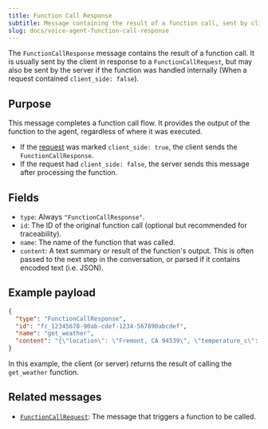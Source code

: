 ```yaml
---
title: Function Call Response
subtitle: Message containing the result of a function call, sent by client or server
slug: docs/voice-agent-function-call-response
---
```


<Markdown src="../snippets/voice-agent.mdx" />

The `FunctionCallResponse` message contains the result of a function call. It is usually sent by the client in response to a `FunctionCallRequest`, but may also be sent by the server if the function was handled internally (When a request contained `client_side: false`).

## Purpose

This message completes a function call flow. It provides the output of the function to the agent, regardless of where it was executed.

- If the [request](./voice-agent-function-call-request) was marked `client_side: true`, the client sends the `FunctionCallResponse`.
- If the request had `client_side: false`, the server sends this message after processing the function.

## Fields

- `type`: Always `"FunctionCallResponse"`.
- `id`: The ID of the original function call (optional but recommended for traceability).
- `name`: The name of the function that was called.
- `content`: A text summary or result of the function's output. This is often passed to the next step in the conversation, or parsed if it contains encoded text (i.e. JSON).

## Example payload

```json
{
  "type": "FunctionCallResponse",
  "id": "fc_12345678-90ab-cdef-1234-567890abcdef",
  "name": "get_weather",
  "content": "{\"location\": \"Fremont, CA 94539\", \"temperature_c\": 21, \"condition\": \"Sunny\", \"humidity\": 40, \"wind_kph\": 14}"
}
```

In this example, the client (or server) returns the result of calling the `get_weather` function.

## Related messages

* [`FunctionCallRequest`](./voice-agent-function-call-request): The message that triggers a function to be called.
